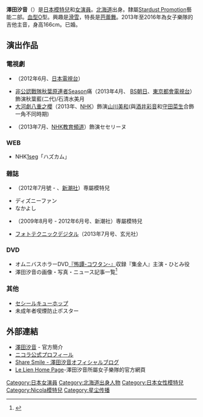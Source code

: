 {{copyedit|time=2013-08-20T12:34:24+00:00}}
{{藝人
| 類型 = 女演員
| 圖片 = 
| 原名 = {{lang|ja|澤田 汐音}}
| 國籍 = {{JPN}}
| 出生日期 = {{birth date and age |1998|7|17}}
| 出生地點 = {{JPN}}[[北海道|北海道]]
| 活躍年代 = 2012年至2016年
| 官方網站 = {{Official|http://www.stardust.co.jp/profile/sawadashione.html}}
}}

{{japanese|japanese=澤田 汐音|kana=さわだ しおね|romaji=Sawada Shione}}
'''澤田汐音'''（{{bd|1998年|7月17日|||catIdx=Sawada Shione}}）是[[日本|日本]][[模特兒|模特兒]]和[[女演員|女演員]]。[[北海道|北海道]]出身。隸屬[[Stardust_Promotion|Stardust Promotion]]藝能二部。[[血型|血型]]O型。興趣是[[滑雪|滑雪]]，特長是[[芭蕾舞|芭蕾舞]]。2013年至2016年為女子樂隊{{link-ja|Le Lien|Le Lien}}的吉他主音，身高166cm。已婚。

==演出作品==
===電視劇===
* {{link-ja|超再現!Mystery|超再現!ミステリー}}（2012年6月、[[日本電視台|日本電視台]]）
* [[非公認戰隊秋葉原連者|非公認戰隊秋葉原連者]]Season痛（2013年4月、 [[BS朝日|BS朝日]]、[[東京都會電視台|東京都會電視台]]）飾演秋葉藍(二代)/石清水美月
* [[大河劇|大河劇]][[八重之櫻|八重之櫻]]（2013年、[[日本放送協会|NHK]]）飾演[[山川美和|山川美和]](與[[酒井彩音|酒井彩音]]和[[守田菜生|守田菜生]]合飾一角不同時期)
* {{link-ja|未來!野外獵人|みらい!フィールドハンター}}（2013年7月、[[NHK教育頻道|NHK教育頻道]]）飾演セセリーヌ

===WEB===
*NHK[[1seg|1seg]]「ハズカム」

=== 雜誌 ===
* {{link-ja|nicola|ニコラ (雑誌)}}（2012年7月號 - 、[[新潮社|新潮社]]）専屬模特兒
* ディズニーファン
* なかよし
* {{link-ja|nico☆petit|ニコ☆プチ}}（2009年8月号 - 2012年6月号、新潮社）専屬模特兒
* [[フォトテクニックデジタル|フォトテクニックデジタル]]（2013年7月号、玄光社）

=== DVD ===
* オムニバスホラーDVD[[『怖譚-コワタン-』|『怖譚-コワタン-』]]収録『集金人』主演・ひとみ役
* 澤田汐音の画像・写真・ニュース記事一覧<ref>{{Cite web |title=澤田汐音の画像・写真・ニュース記事一覧 - モデルプレス |url=https://mdpr.jp/model/detail/1184 |website=モデルプレス - ライフスタイル・ファッションエンタメニュース |language=ja |access-date=2022-06-11}}</ref>

=== 其他 ===
* [[セシール|セシール]]キューホップ
* 未成年者喫煙防止ポスター

== 外部連結 ==
* [http://www.stardust.co.jp/profile/sawadashione.html 澤田汐音] {{Wayback|url=http://www.stardust.co.jp/profile/sawadashione.html |date=20170703130926 }} - 官方簡介
* [https://web.archive.org/web/20120610071458/http://www.nicola.jp/nicomo/shione.html ニコラ公式プロフィール]
* [http://stblog.stardust-web.net/sawadashione/ Share Smile - 澤田汐音オフィシャルブログ] {{Wayback|url=http://stblog.stardust-web.net/sawadashione/ |date=20120704084524 }}
*[http://www.lelien.jp/- Le Lien Home Page]{{dead link|date=2018年3月 |bot=InternetArchiveBot |fix-attempted=yes }}-澤田汐音所屬女子樂隊的官方網頁
{{Stardust Promotion}}

{{DEFAULTSORT:Sawada Shione}}
[[Category:日本女演員|Category:日本女演員]]
[[Category:北海道出身人物|Category:北海道出身人物]]
[[Category:日本女性模特兒|Category:日本女性模特兒]]
[[Category:Nicola模特兒|Category:Nicola模特兒]]
[[Category:星尘传播|Category:星尘传播]]